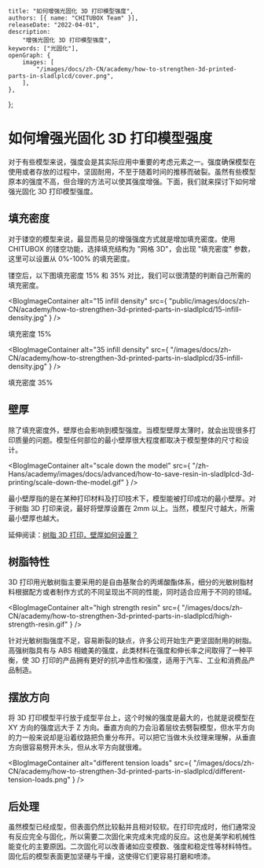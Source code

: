 
	title: "如何增强光固化 3D 打印模型强度",
	authors: [{ name: "CHITUBOX Team" }],
	releaseDate: "2022-04-01",
	description:
		"增强光固化 3D 打印模型强度",
	keywords: ["光固化"],
	openGraph: {
		images: [
			"/images/docs/zh-CN/academy/how-to-strengthen-3d-printed-parts-in-sladlplcd/cover.png",
		],
	},
};

# 如何增强光固化 3D 打印模型强度

对于有些模型来说，强度会是其实际应用中重要的考虑元素之一。强度确保模型在使用或者存放的过程中，坚固耐用，不至于随着时间的推移而破裂。虽然有些模型原本的强度不高，但合理的方法可以使其强度增强。下面，我们就来探讨下如何增强光固化 3D 打印模型强度。

## 填充密度

对于镂空的模型来说，最显而易见的增强强度方式就是增加填充密度。使用 CHITUBOX 的镂空功能，选择填充结构为 "网格 3D"，会出现 "填充密度" 参数，这里可以设置从 0%-100% 的填充密度。

镂空后，以下图填充密度 15% 和 35% 对比，我们可以很清楚的判断自己所需的填充密度。

<BlogImageContainer
	alt="15 infill density"
	src={
		"public/images/docs/zh-CN/academy/how-to-strengthen-3d-printed-parts-in-sladlplcd/15-infill-density.jpg"
	}
/>

填充密度 15%

<BlogImageContainer
	alt="35 infill density"
	src={
		"/images/docs/zh-CN/academy/how-to-strengthen-3d-printed-parts-in-sladlplcd/35-infill-density.jpg"
	}
	/>

填充密度 35%

## 壁厚

除了填充密度外，壁厚也会影响到模型强度。当模型壁厚太薄时，就会出现很多打印质量的问题。模型任何部位的最小壁厚很大程度都取决于模型整体的尺寸和设计。

<BlogImageContainer
	alt="scale down the model"
	src={
		"/zh-Hans/academy/images/docs/advanced/how-to-save-resin-in-sladlplcd-3d-printing/scale-down-the-model.gif"
	}
/>

最小壁厚指的是在某种打印材料及打印技术下，模型能被打印成功的最小壁厚。对于树脂 3D 打印来说，最好将壁厚设置在 2mm 以上。当然，模型尺寸越大，所需最小壁厚也越大。

延伸阅读：[树脂 3D 打印，壁厚如何设置？](https://www.chitubox.com/zh-CN/article/support/howto/chitubox-free/editing/26)

## 树脂特性

3D 打印用光敏树脂主要采用的是自由基聚合的丙烯酸酯体系，细分的光敏树脂材料根据配方或者制作方式的不同呈现出不同的性能，同时适合应用于不同的领域。

<BlogImageContainer
	alt="high strength resin"
	src={
		"/images/docs/zh-CN/academy/how-to-strengthen-3d-printed-parts-in-sladlplcd/high-strength-resin.gif"
	}
/>

针对光敏树脂强度不足，容易断裂的缺点，许多公司开始生产更坚固耐用的树脂。高强树脂具有与 ABS 相媲美的强度，此类材料在强度和伸长率之间取得了一种平衡，使 3D 打印的产品拥有更好的抗冲击性和强度，适用于汽车、工业和消费品产品制造。

## 摆放方向

将 3D 打印模型平行放于成型平台上，这个时候的强度是最大的，也就是说模型在 XY 方向的强度远大于 Z 方向。垂直方向的力会沿着层纹去劈裂模型，但水平方向的力一般来说却是沿着纹路把负重分布开。可以把它当做木头纹理来理解，从垂直方向很容易劈开木头，但从水平方向就很难。

<BlogImageContainer
	alt="different tension loads"
	src={
		"/images/docs/zh-CN/academy/how-to-strengthen-3d-printed-parts-in-sladlplcd/different-tension-loads.png"
	}
/>

## 后处理

虽然模型已经成型，但表面仍然比较黏并且相对较软。在打印完成时，他们通常没有反应完全与固化，所以需要二次固化来完成未完成的反应。这也是美学和机械性能变化的主要原因。二次固化可以改善诸如应变模数、强度和稳定性等材料特性。固化后的模型表面更加坚硬与干燥，这使得它们更容易打磨和喷漆。
